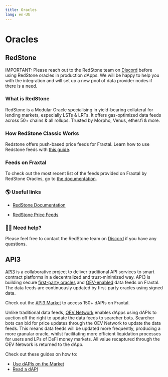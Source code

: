 ```yaml
---
title: Oracles
lang: en-US
---
```


# Oracles

## RedStone

IMPORTANT: Please reach out to the RedStone team on [Discord](https://redstone.finance/discord) before using RedStone oracles in production dApps. We will be happy to help you with the integration and will set up a new pool of data provider nodes if there is a need.

### What is RedStone
RedStone is a Modular Oracle specialising in yield-bearing collateral for lending markets, especially LSTs & LRTs. It offers gas-optimized data feeds across 50+ chains & all rollups. Trusted by Morpho, Venus, ether.fi & more.

### How RedStone Classic Works​
Redstone offers push-based price feeds for Fraxtal. Learn how to use Redstone feeds with [this guide](https://docs.redstone.finance/docs/introduction).

### Feeds on Fraxtal
To check out the most recent list of the feeds provided on Fraxtal by RedStone Oracles, go to [the documentation](https://docs.redstone.finance/docs/smart-contract-devs/price-feeds).

### 🌎 Useful links
- [RedStone Documentation](https://docs.redstone.finance/)

- [RedStone Price Feeds](https://docs.redstone.finance/docs/smart-contract-devs/price-feeds)

### 🙋‍♂️ Need help?
Please feel free to contact the RedStone team on [Discord](https://redstone.finance/discord) if you have any questions.

## API3

[API3](https://api3.org) is a collaborative project to deliver traditional API services to smart contract platforms in a decentralized and trust-minimized way.
API3 is building secure [first-party oracles](https://docs.api3.org/explore/introduction/first-party.html) and [OEV-enabled](https://docs.api3.org/explore/introduction/oracle-extractable-value.html) data feeds on Fraxtal. The data feeds are continuously updated by first-party oracles using signed data.

Check out the [API3 Market](https://market.api3.org/fraxtal) to access 150+ dAPIs on Fraxtal.

Unlike traditional data feeds, [OEV Network](https://docs.api3.org/explore/introduction/oracle-extractable-value.html) enables dApps using dAPIs to auction off the right to update the data feeds to searcher bots. Searcher bots can bid for price updates through the OEV Network to update the data feeds. This means data feeds will be updated more frequently, producing a more granular oracle, whilst facilitating more efficient liquidation processes for users and LPs of DeFi money markets. All value recaptured through the OEV Network is returned to the dApp.

Check out these guides on how to:

- [Use dAPIs on the Market](https://docs.api3.org/guides/dapis/subscribing-to-dapis/)
- [Read a dAPI](https://docs.api3.org/guides/dapis/read-a-dapi/)
